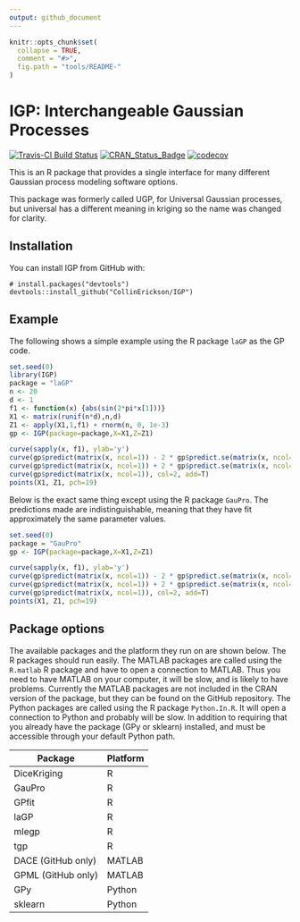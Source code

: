 ```yaml
---
output: github_document
---
```


<!-- README.md is generated from README.Rmd. Please edit that file -->

```r
knitr::opts_chunk$set(
  collapse = TRUE,
  comment = "#>",
  fig.path = "tools/README-"
)
```

# IGP: Interchangeable Gaussian Processes

[![Travis-CI Build Status](https://travis-ci.org/CollinErickson/IGP.svg?branch=master)](https://travis-ci.org/CollinErickson/IGP)
[![CRAN_Status_Badge](https://www.r-pkg.org/badges/version/IGP)](https://cran.r-project.org/package=IGP)
[![codecov](https://codecov.io/gh/CollinErickson/IGP/branch/master/graph/badge.svg)](https://codecov.io/gh/CollinErickson/IGP)


This is an R package that provides a single interface for many different Gaussian process modeling software options.

This package was formerly called UGP, for Universal Gaussian processes, 
but universal has a different meaning in kriging so the name was 
changed for clarity.

## Installation

You can install IGP from GitHub with:

```
# install.packages("devtools")
devtools::install_github("CollinErickson/IGP")
```

## Example

The following shows a simple example using the R package `laGP` as the GP code.

```r
set.seed(0)
library(IGP)
package = "laGP"
n <- 20
d <- 1
f1 <- function(x) {abs(sin(2*pi*x[1]))}
X1 <- matrix(runif(n*d),n,d)
Z1 <- apply(X1,1,f1) + rnorm(n, 0, 1e-3)
gp <- IGP(package=package,X=X1,Z=Z1)

curve(sapply(x, f1), ylab='y')
curve(gp$predict(matrix(x, ncol=1)) - 2 * gp$predict.se(matrix(x, ncol=1)), col=3, add=T)
curve(gp$predict(matrix(x, ncol=1)) + 2 * gp$predict.se(matrix(x, ncol=1)), col=3, add=T)
curve(gp$predict(matrix(x, ncol=1)), col=2, add=T)
points(X1, Z1, pch=19)
```

Below is the exact same thing except using the R package `GauPro`.
The predictions made are indistinguishable, meaning that they have
fit approximately the same parameter values.

```r
set.seed(0)
package = "GauPro"
gp <- IGP(package=package,X=X1,Z=Z1)

curve(sapply(x, f1), ylab='y')
curve(gp$predict(matrix(x, ncol=1)) - 2 * gp$predict.se(matrix(x, ncol=1)), col=3, add=T)
curve(gp$predict(matrix(x, ncol=1)) + 2 * gp$predict.se(matrix(x, ncol=1)), col=3, add=T)
curve(gp$predict(matrix(x, ncol=1)), col=2, add=T)
points(X1, Z1, pch=19)
```


## Package options

The available packages and the platform they run on are shown below.
The R packages should run easily.
The MATLAB packages are called using the `R.matlab` R package and have to
open a connection to MATLAB. Thus you need to have MATLAB on your computer,
it will be slow, and is likely to have problems.
Currently the MATLAB packages are not included in the CRAN version of the package,
but they can be found on the GitHub repository.
The Python packages are called using the R package `Python.In.R`.
It will open a connection to Python and probably will be slow.
In addition to requiring that you already have the package (GPy or sklearn)
installed, and must be accessible through your default Python path.

Package | Platform
----- | ------
DiceKriging | R
GauPro | R
GPfit | R
laGP | R
mlegp | R
tgp | R
DACE (GitHub only) | MATLAB
GPML (GitHub only) | MATLAB
GPy | Python
sklearn | Python
